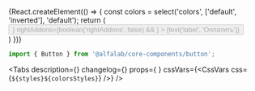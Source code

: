 



<Meta
    title='Компоненты/Button'
    component={Button}
/>


<!-- Canvas -->


<Story name='Button'>
    {React.createElement(() => {
        const colors = select('colors', ['default', 'inverted'], 'default');
        return (
            <div style={{
                backgroundColor: colors === 'inverted' ? 'var(--color-light-bg-primary-inverted)' : 'transparent',
                padding: '8px',
                position: 'absolute',
                top: 0,
                left: 0,
                right: 0,
                bottom: 0,
            }}>
                <Button
                    view={select('view', VIEWS, 'primary')}
                    colors={colors}
                    size={select('size', SIZES, 'm')}
                    href={text('href', '')}
                    loading={boolean('loading')}
                    disabled={boolean('disabled', false)}
                    block={boolean('block', false)}
                    nowrap={boolean('nowrap', false)}
                    leftAddons={boolean('leftAddons', false) && <StarMIcon />}
                    rightAddons={boolean('rightAddons', false) && <StarMIcon />}
                >
                    {text('label', 'Оплатить')}
                </Button>
            </div>
        )
    })}
</Story>


<!-- Docs -->

<ComponentHeader
    name='Button'
    version={version}
    stage={3}
/>

```jsx
import { Button } from '@alfalab/core-components/button';
```

<Tabs
    description={<Description />}
    changelog={<Changelog />}
    props={<Props of={Button} /> }
    cssVars={<CssVars css={`${styles}${colorsStyles}`} />}
/>
